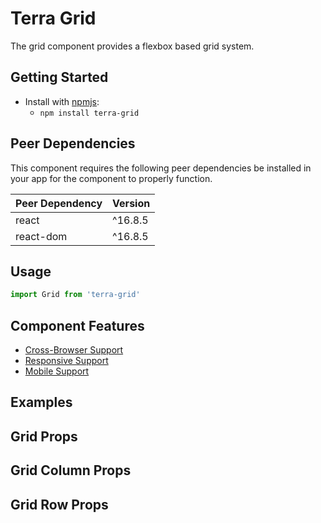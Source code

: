 

<Badge />

# Terra Grid

The grid component provides a flexbox based grid system.

## Getting Started

- Install with [npmjs](https://www.npmjs.com):
  - `npm install terra-grid`

<!-- AUTO-GENERATED-CONTENT:START Peer Dependencies -->
## Peer Dependencies

This component requires the following peer dependencies be installed in your app for the component to properly function.

| Peer Dependency | Version |
|-|-|
| react | ^16.8.5 |
| react-dom | ^16.8.5 |

<!-- AUTO-GENERATED-CONTENT:END -->

## Usage

```jsx
import Grid from 'terra-grid'
```

## Component Features
* [Cross-Browser Support](https://engineering.cerner.com/terra-ui/about/terra-ui/component-standards#cross-browser-support)
* [Responsive Support](https://engineering.cerner.com/terra-ui/about/terra-ui/component-standards#responsive-support)
* [Mobile Support](https://engineering.cerner.com/terra-ui/about/terra-ui/component-standards#mobile-support)

## Examples
<GridDefaultNoOptions title="Default Grid with No Options" />
<GridDefault title="Default Grid" />
<GridResponsive title="Responsive Grid" />
<GridNested title="Nested Grid" />
<PatientOverview title="Patient Overview" />
<ExamBanner title="Radiology Exam Banner" />
<DuplicatePatientWarning title="Duplicate Patient Warning" />
<GridFormFields title="Grid Form Fields" />

## Grid Props
<GridPropsTable />

## Grid Column Props
<GridColumnPropsTable />

## Grid Row Props
<GridRowPropsTable />
